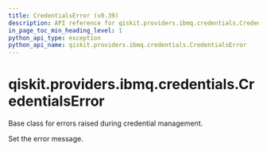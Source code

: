 ```yaml
---
title: CredentialsError (v0.39)
description: API reference for qiskit.providers.ibmq.credentials.CredentialsError in qiskit v0.39
in_page_toc_min_heading_level: 1
python_api_type: exception
python_api_name: qiskit.providers.ibmq.credentials.CredentialsError
---
```


<span id="qiskit-providers-ibmq-credentials-credentialserror" />

# qiskit.providers.ibmq.credentials.CredentialsError

<Class id="qiskit.providers.ibmq.credentials.CredentialsError" isDedicatedPage={true} github="https://github.com/qiskit/qiskit-ibmq-provider/tree/stable/0.19/qiskit/providers/ibmq/credentials/exceptions.py" signature="CredentialsError(*message)" modifiers="exception">
  Base class for errors raised during credential management.

  Set the error message.
</Class>

